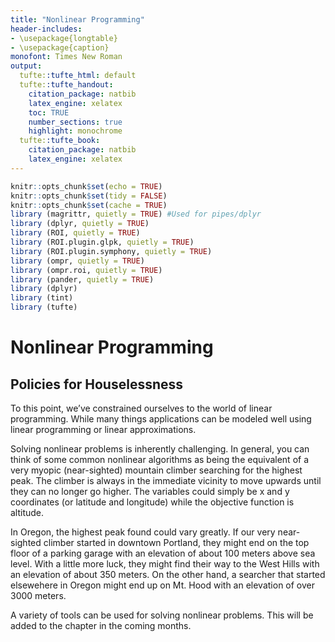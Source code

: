 ```yaml
---
title: "Nonlinear Programming"
header-includes:
- \usepackage{longtable}
- \usepackage{caption}
monofont: Times New Roman
output:
  tufte::tufte_html: default
  tufte::tufte_handout:
    citation_package: natbib
    latex_engine: xelatex
    toc: TRUE
    number_sections: true
    highlight: monochrome
  tufte::tufte_book:
    citation_package: natbib
    latex_engine: xelatex
---
```


\pagestyle{headings}

```r
knitr::opts_chunk$set(echo = TRUE)
knitr::opts_chunk$set(tidy = FALSE)
knitr::opts_chunk$set(cache = TRUE)
library (magrittr, quietly = TRUE) #Used for pipes/dplyr
library (dplyr, quietly = TRUE)
library (ROI, quietly = TRUE)
library (ROI.plugin.glpk, quietly = TRUE)
library (ROI.plugin.symphony, quietly = TRUE)
library (ompr, quietly = TRUE)
library (ompr.roi, quietly = TRUE)
library (pander, quietly = TRUE)
library (dplyr)
library (tint)  
library (tufte)
```

# Nonlinear Programming

## Policies for Houselessness

To this point, we've constrained ourselves to the world of linear programming.  While many things applications can be modeled well using linear programming or linear approximations. \vspace{12pt}

Solving nonlinear problems is inherently challenging.  In general, you can think of some common nonlinear algorithms as being the equivalent of a very myopic (near-sighted) mountain climber searching for the highest peak. The climber is always in the immediate vicinity to move upwards until they can no longer go higher.  The variables could simply be x and y coordinates (or latitude and longitude) while the objective function is altitude.  
\vspace{12pt}

In Oregon, the highest peak found could vary greatly. If our very near-sighted climber started in downtown Portland, they might end on the top floor of a parking garage with an elevation of about 100 meters above sea level. With a little more luck, they might find their way to the West Hills with an elevation of about 350 meters. On the other hand, a searcher that started elsewehere in Oregon might end up on Mt. Hood with an elevation of over 3000 meters.  

A variety of tools can be used for solving nonlinear problems. This will be added to the chapter in the coming months.




